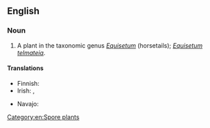 ==English==

===Noun===
{{en-noun}}

# A plant in the taxonomic genus ''[[Equisetum]]'' (horsetails); ''[[Equisetum telmateia]]''.

====Translations====
{{trans-top|plant}}
* Finnish: {{t|fi|jättikorte}}
* Irish: {{t+|ga|feadóg|f}}, {{t|ga|eireaball capaill mór|m}}
{{trans-mid}}
* Navajo: {{t|nv|ałtį́į́ʼ jikʼaashí}}
{{trans-bottom}}

[[Category:en:Spore plants]]